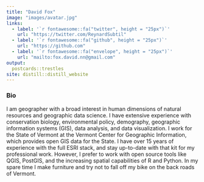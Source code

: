 ```yaml
---
title: "David Fox"
image: "images/avatar.jpg"
links:
  - label: '`r fontawesome::fa("twitter", height = "25px")`'
    url: "https://twitter.com/ReynardSubtil"
  - label: '`r fontawesome::fa("github", height = "25px")`'
    url: "https://github.com"
  - label: '`r fontawesome::fa("envelope", height = "25px")`'
    url: "mailto:fox.david.nn@gmail.com"
output:
  postcards::trestles
site: distill::distill_website
---
```

### Bio
I am geographer with a broad interest in human dimensions of natural resources and geographic data science. I have extensive experience with conservation biology, environmental policy, demography, geographic information systems (GIS), data analysis, and data visualization. I work for the State of Vermont at the Vermont Center for Geographic Information, which provides open GIS data for the State. I have over 15 years of experience with the full ESRI stack, and stay up-to-date with that kit for my professional work. However, I prefer to work with open source tools like QGIS, PostGIS, and the increasing spatial capabilities of R and Python. In my spare time I make furniture and try not to fall off my bike on the back roads of Vermont.